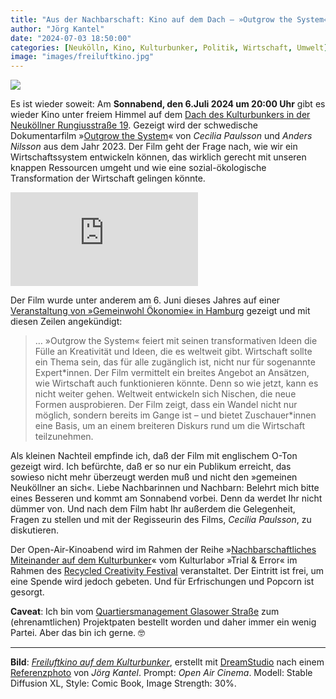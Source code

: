 ```yaml
---
title: "Aus der Nachbarschaft: Kino auf dem Dach – »Outgrow the System«"
author: "Jörg Kantel"
date: "2024-07-03 18:50:00"
categories: [Neukölln, Kino, Kulturbunker, Politik, Wirtschaft, Umwelt]
image: "images/freiluftkino.jpg"
---
```


[![](images/freiluftkino-b.jpg)](https://www.flickr.com/photos/schockwellenreiter/53833283020/)

Es ist wieder soweit: Am **Sonnabend, den 6.Juli 2024 um 20:00 Uhr** gibt es wieder Kino unter freiem Himmel auf dem [Dach des Kulturbunkers in der Neuköllner Rungiusstraße 19](https://kantel.github.io/posts/2023100601_kulturbunker/). Gezeigt wird der schwedische Dokumentarfilm »[Outgrow the System](https://rafilm.se/outgrow-the-system)« von *Cecilia Paulsson* und *Anders Nilsson* aus dem Jahr 2023. Der Film geht der Frage nach, wie wir ein Wirtschaftssystem entwickeln können, das wirklich gerecht mit unseren knappen Ressourcen umgeht und wie eine sozial-ökologische Transformation der Wirtschaft gelingen könnte.

<iframe src="https://player.vimeo.com/video/863141958?h=6b06d6471d" class="if16_9" frameborder="0" allow="autoplay; fullscreen; picture-in-picture" allowfullscreen></iframe>

Der Film wurde unter anderem am 6. Juni dieses Jahres auf einer [Veranstaltung von »Gemeinwohl Ökonomie« in Hamburg](https://germany.ecogood.org/termine/outgrow-the-system-filmvorfuehrung-und-diskussion/) gezeigt und mit diesen Zeilen angekündigt:

>… »Outgrow the System« feiert mit seinen transformativen Ideen die Fülle an Kreativität und Ideen, die es weltweit gibt. Wirtschaft sollte ein Thema sein, das für alle zugänglich ist, nicht nur für sogenannte Expert\*innen. Der Film vermittelt ein breites Angebot an Ansätzen, wie Wirtschaft auch funktionieren könnte. Denn so wie jetzt, kann es nicht weiter gehen. Weltweit entwickeln sich Nischen, die neue Formen ausprobieren. Der Film zeigt, dass ein Wandel nicht nur möglich, sondern bereits im Gange ist – und bietet Zuschauer\*innen eine Basis, um an einem breiteren Diskurs rund um die Wirtschaft teilzunehmen.

Als kleinen Nachteil empfinde ich, daß der Film mit englischem O-Ton gezeigt wird. Ich befürchte, daß er so nur ein Publikum erreicht, das sowieso nicht mehr überzeugt werden muß und nicht den »gemeinen Neuköllner an sich«. Liebe Nachbarinnen und Nachbarn: Belehrt mich bitte eines Besseren und kommt am Sonnabend vorbei. Denn da werdet Ihr nicht dümmer von. Und nach dem Film habt Ihr außerdem die Gelegenheit, Fragen zu stellen und mit der Regisseurin des Films, *Cecilia Paulsson*, zu diskutieren.

Der Open-Air-Kinoabend wird im Rahmen der Reihe »[Nachbarschaftliches Miteinander auf dem Kulturbunker](https://www.trial-error.org/projekte-1/kulturbunker/)« vom Kulturlabor »Trial & Error« im Rahmen des [Recycled Creativity Festival](https://www.recycledcreativity.de/) veranstaltet. Der Eintritt ist frei, um eine Spende wird jedoch gebeten. Und für Erfrischungen und Popcorn ist gesorgt.

**Caveat**: Ich bin vom [Quartiersmanagement Glasower Straße](https://qm-glasower-strasse.de/kultur-auf-dem-dach-mit-kino-zirkus-musik-und-kreativangeboten/) zum (ehrenamtlichen) Projektpaten bestellt worden und daher immer ein wenig Partei. Aber das bin ich gerne.&nbsp;🤓

---

**Bild**: *[Freiluftkino auf dem Kulturbunker](https://www.flickr.com/photos/schockwellenreiter/53833283020/)*, erstellt mit [DreamStudio](https://beta.dreamstudio.ai/) nach einem [Referenzphoto](https://www.flickr.com/photos/schockwellenreiter/7294212942/) von *Jörg Kantel*. Prompt: *Open Air Cinema*. Modell: Stable Diffusion XL, Style: Comic Book, Image Strength: 30%. 